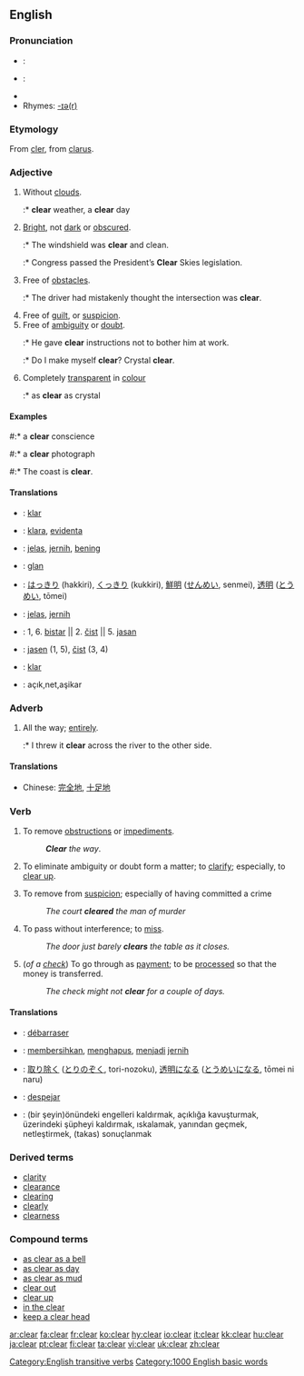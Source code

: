 {{wikipedia}}

==English==

{{rank|change|happy|hours|510|clear|pretty|except|sound}}

===Pronunciation===
* {{italbrac|[[RP]]}}: {{IPA|/klɪə/ or /klɪr/}}
* {{italbrac|US}}: {{IPA|/klɪɚ/ or /kliːr/}}
* {{audio|en-us-clear.ogg|Audio (US)}}
* Rhymes: [[Rhymes:English:-ɪə(r)|-ɪə(r)]]

===Etymology===
From {{OF.}} [[cler]], from {{L.}} [[clarus]].

===Adjective===
{{en-adj|er}}

# Without [[clouds]].
#:* '''clear''' weather, a '''clear''' day
# [[Bright]], not [[dark]] or [[obscure]]d.
#:* The windshield was '''clear''' and clean.
#:* Congress passed the President’s '''Clear''' Skies legislation.
# Free of [[obstacle]]s.
#:* The driver had mistakenly thought the intersection was '''clear'''.
# Free of [[guilt]], or [[suspicion]].
# Free of [[ambiguity]] or [[doubt]].
#:* He gave '''clear''' instructions not to bother him at work.
#:* Do I make myself '''clear'''? Crystal '''clear'''.
# Completely [[transparent]] in [[colour]]
#:* as '''clear''' as crystal

====Examples====
#:* a '''clear''' conscience
#:* a '''clear''' photograph
#:* The coast is '''clear'''.

====Translations====
{{checktrans}}

*{{ttbc|German}}: [[klar]]
*{{ttbc|Ido}}: [[klara]], [[evidenta]]
*{{ttbc|Indonesian}}: [[jelas]], [[jernih]], [[bening]]
*{{ttbc|Irish}}: [[glan]]
*{{ttbc|Japanese}}: [[はっきり]] (hakkiri), [[くっきり]] (kukkiri), [[鮮明]] ([[せんめい]], senmei), [[透明]] ([[とうめい]], tōmei)
*{{ttbc|Malay}}: [[jelas]], [[jernih]]
*{{ttbc|Serbian}}: 1, 6. [[bistar]] || 2. [[čist]] || 5. [[jasan]] 
*{{ttbc|Slovene}}: [[jasen]] (1, 5), [[čist]] (3, 4)
*{{ttbc|Swedish}}: [[klar]]
*{{ttbc|Turkish}}: açık,net,aşikar

===Adverb===
{{en-adv|-}}

# All the way; [[entirely]].
#:* I threw it '''clear''' across the river to the other side.

====Translations====
*Chinese: [[完全地]], [[十足地]]

===Verb===
{{en-verb}}

# {{transitive}} To remove [[obstruction]]s or [[impediment]]s.
#:'''''Clear''' the way''.
# {{transitive}} To eliminate ambiguity or doubt form a matter; to [[clarify]]; especially, to [[clear up]].
# {{transitive}} To remove from [[suspicion]]; especially of having committed a crime
#:''The court '''cleared''' the man of murder''
# {{transitive}} To pass without interference; to [[miss]].
#:''The door just barely '''clears''' the table as it closes.''
# {{intransitive}} (''of a [[check]]'') To go through as [[payment]]; to be [[process]]ed so that the money is transferred.
#:''The check might not '''clear''' for a couple of days.''

====Translations====
{{checktrans}}

*{{ttbc|French}}: [[débarraser]]
*{{ttbc|Indonesian}}: [[bersih|membersihkan]], [[hapus|menghapus]], [[jadi|menjadi]] [[jernih]]
*{{ttbc|Japanese}}: [[取り除く]] ([[とりのぞく]], tori-nozoku), [[透明]]になる ([[とうめい]]になる, tōmei ni naru)
*{{ttbc|Spanish}}: [[despejar]]
*{{ttbc|Turkish}}: (bir şeyin)önündeki engelleri kaldırmak, açıklığa kavuşturmak, üzerindeki şüpheyi kaldırmak, ıskalamak, yanından geçmek, netleştirmek, (takas) sonuçlanmak

===Derived terms===
*[[clarity]]
*[[clearance]]
*[[clearing]]
*[[clearly]]
*[[clearness]]

===Compound terms===
*[[as clear as a bell]]
*[[as clear as day]]
*[[as clear as mud]]
*[[clear out]]
*[[clear up]]
*[[in the clear]]
*[[keep a clear head]]

[[Category:English transitive verbs]]
[[Category:1000 English basic words]]

[[ar:clear]]
[[fa:clear]]
[[fr:clear]]
[[ko:clear]]
[[hy:clear]]
[[io:clear]]
[[it:clear]]
[[kk:clear]]
[[hu:clear]]
[[ja:clear]]
[[pt:clear]]
[[fi:clear]]
[[ta:clear]]
[[vi:clear]]
[[uk:clear]]
[[zh:clear]]